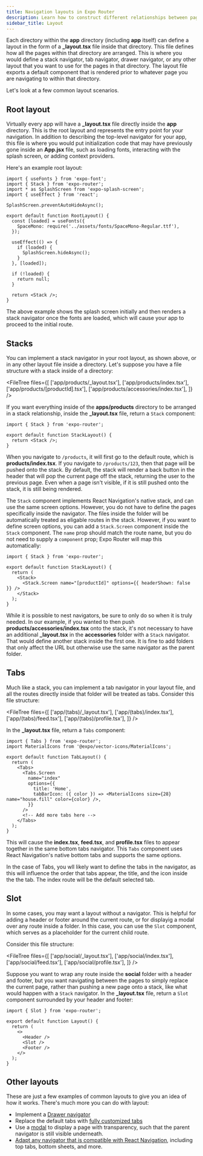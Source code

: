 ```yaml
---
title: Navigation layouts in Expo Router
description: Learn how to construct different relationships between pages by using directories and layout files.
sidebar_title: Layout
---
```



Each directory within the **app** directory (including **app** itself) can define a layout in the form of a **\_layout.tsx** file inside that directory. This file defines how all the pages within that directory are arranged. This is where you would define a stack navigator, tab navigator, drawer navigator, or any other layout that you want to use for the pages in that directory. The layout file exports a default component that is rendered prior to whatever page you are navigating to within that directory.

Let's look at a few common layout scenarios.

## Root layout

Virtually every app will have a **\_layout.tsx** file directly inside the **app** directory. This is the root layout and represents the entry point for your navigation. In addition to describing the top-level navigator for your app, this file is where you would put initialization code that may have previously gone inside an **App.jsx** file, such as loading fonts, interacting with the splash screen, or adding context providers.

Here's an example root layout:

```tsx app/_layout.tsx
import { useFonts } from 'expo-font';
import { Stack } from 'expo-router';
import * as SplashScreen from 'expo-splash-screen';
import { useEffect } from 'react';

SplashScreen.preventAutoHideAsync();

export default function RootLayout() {
  const [loaded] = useFonts({
    SpaceMono: require('../assets/fonts/SpaceMono-Regular.ttf'),
  });

  useEffect(() => {
    if (loaded) {
      SplashScreen.hideAsync();
    }
  }, [loaded]);

  if (!loaded) {
    return null;
  }

  return <Stack />;
}
```

The above example shows the splash screen initially and then renders a stack navigator once the fonts are loaded, which will cause your app to proceed to the initial route.

## Stacks

You can implement a stack navigator in your root layout, as shown above, or in any other layout file inside a directory. Let's suppose you have a file structure with a stack inside of a directory:

<FileTree
  files={[
    ['app/products/\_layout.tsx'],
    ['app/products/index.tsx'],
    ['app/products/[productId].tsx'],
    ['app/products/accessories/index.tsx'],
  ]}
/>

If you want everything inside of the **apps/products** directory to be arranged in a stack relationship, inside the **\_layout.tsx** file, return a `Stack` component:

```tsx _layout.tsx
import { Stack } from 'expo-router';

export default function StackLayout() {
  return <Stack />;
}
```

When you navigate to `/products`, it will first go to the default route, which is **products/index.tsx**. If you navigate to `/products/123`, then that page will be pushed onto the stack. By default, the stack will render a back button in the header that will pop the current page off the stack, returning the user to the previous page. Even when a page isn't visible, if it is still pushed onto the stack, it is still being rendered.

The `Stack` component implements React Navigation's native stack, and can use the same screen options. However, you do not have to define the pages specifically inside the navigator. The files inside the folder will be automatically treated as eligable routes in the stack. However, if you want to define screen options, you can add a `Stack.Screen` component inside the `Stack` component. The `name` prop should match the route name, but you do not need to supply a `component` prop; Expo Router will map this automatically:

```tsx _layout.tsx
import { Stack } from 'expo-router';

export default function StackLayout() {
  return (
    <Stack>
      <Stack.Screen name="[productId]" options={{ headerShown: false }} />
    </Stack>
  );
}
```

While it is possible to nest navigators, be sure to only do so when it is truly needed. In our example, if you wanted to then push **products/accessories/index.tsx** onto the stack, it's not necessary to have an additional **\_layout.tsx** in the **accessories** folder with a `Stack` navigator. That would define another stack inside the first one. It is fine to add folders that only affect the URL but otherwise use the same navigator as the parent folder.

## Tabs

Much like a stack, you can implement a tab navigator in your layout file, and all the routes directly inside that folder will be treated as tabs. Consider this file structure:

<FileTree
  files={[
    ['app/(tabs)/\_layout.tsx'],
    ['app/(tabs)/index.tsx'],
    ['app/(tabs)/feed.tsx'],
    ['app/(tabs)/profile.tsx'],
  ]}
/>

In the **\_layout.tsx** file, return a `Tabs` component:

```tsx _layout.tsx
import { Tabs } from 'expo-router';
import MaterialIcons from '@expo/vector-icons/MaterialIcons';

export default function TabLayout() {
  return (
    <Tabs>
      <Tabs.Screen
        name="index"
        options={{
          title: 'Home',
          tabBarIcon: ({ color }) => <MaterialIcons size={28} name="house.fill" color={color} />,
        }}
      />
      <!-- Add more tabs here -->
    </Tabs>
  );
}
```

This will cause the **index.tsx**, **feed.tsx**, and **profile.tsx** files to appear together in the same bottom tabs navigator. This `Tabs` component uses React Navigation's native bottom tabs and supports the same options.

In the case of Tabs, you wll likely want to define the tabs in the navigator, as this will influence the order that tabs appear, the title, and the icon inside the the tab. The index route will be the default selected tab.

## Slot

In some cases, you may want a layout without a navigator. This is helpful for adding a header or footer around the current route, or for displayig a modal over any route inside a folder. In this case, you can use the `Slot` component, which serves as a placeholder for the current child route.

Consider this file structure:

<FileTree
  files={[
    ['app/social/\_layout.tsx'],
    ['app/social/index.tsx'],
    ['app/social/feed.tsx'],
    ['app/social/profile.tsx'],
  ]}
/>

Suppose you want to wrap any route inside the **social** folder with a header and footer, but you want navigating between the pages to simply replace the current page, rather than pushing a new page onto a stack, like what would happen with a `Stack` navigator. In the **\_layout.tsx** file, return a `Slot` component surrounded by your header and footer:

```tsx app/social/_layout.tsx
import { Slot } from 'expo-router';

export default function Layout() {
  return (
    <>
      <Header />
      <Slot />
      <Footer />
    </>
  );
}
```

## Other layouts

These are just a few examples of common layouts to give you an idea of how it works. There's much more you can do with layout:

- Implement a [Drawer navigator](/router/advanced/drawer)
- Replace the default tabs with [fully customized tabs](/router/advanced/custom-tabs)
- Use a [modal](/router/advanced/modals) to display a page with transparency, such that the parent navigator is still visible underneath.
- [Adapt any navigator that is compatible with React Navigation](/versions/latest/sdk/router/#withlayoutcontextnav-processor), including top tabs, bottom sheets, and more.
